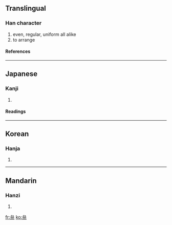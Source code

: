 {{see|齊}}<!-- may be replaced by zh-forms -->

==Translingual==
===Han character===
{{Han char|rad=二|as=06|sn=8|four=|canj=戈戈戈一 (IIIM), X戈戈戈一 (XIIIM)}}
# even, regular, uniform all alike
# to arrange
====References====
{{Han ref|kx=0087.120|dkj=00273|dj=0374.010|hdz=10386.190|uh=4E9D|ud=20125}}
----

==Japanese==
===Kanji===
{{ja-kanji|grade=|rs=二06}}
# {{defn|Japanese}}
====Readings====
{{ja-readings|on=[[せい]] (sei)|kun=[[そろう]] (sorou), [[ひとしい]] (hitoshii), [[ひとしく]] (hitoshiku)}}
----
==Korean==
===Hanja===
{{ko-hanja|hangeul=제|rv=je|mr=che}}
# {{defn|Korean}}
----
==Mandarin==
===Hanzi===
{{cmn-hanzi|pin=qí (qi2)|wg=ch'i<sup>2</sup>|y=}}
# {{defn|Mandarin}}

[[fr:亝]]
[[ko:亝]]